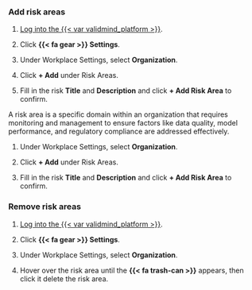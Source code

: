 ### Add risk areas

:::: {.content-visible unless-format="revealjs"}
1. [Log into the {{< var validmind_platform >}}](/guide/configuration/log-in-to-validmind.qmd).

1. Click **{{< fa gear >}} Settings**. 

1. Under Workplace Settings, select **Organization**.

1. Click **+ Add** under Risk Areas.

1. Fill in the risk **Title** and **Description** and click **+ Add Risk Area** to confirm.
::::

:::: {.content-hidden unless-format="revealjs"}
A risk area is a specific domain within an organization that requires monitoring and management to ensure factors like data quality, model performance, and regulatory compliance are addressed effectively.

1. Under Workplace Settings, select **Organization**.

1. Click **+ Add** under Risk Areas.

1. Fill in the risk **Title** and **Description** and click **+ Add Risk Area** to confirm.
::::

:::: {.content-visible unless-format="revealjs"}
### Remove risk areas

1. [Log into the {{< var validmind_platform >}}](/guide/configuration/log-in-to-validmind.qmd).

1. Click **{{< fa gear >}} Settings**. 

1. Under Workplace Settings, select **Organization**.

1. Hover over the risk area until the **{{< fa trash-can >}}** appears, then click it delete the risk area.
::::